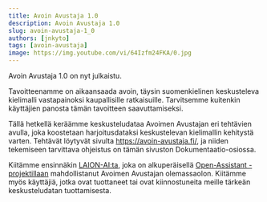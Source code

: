 ```yaml
---
title: Avoin Avustaja 1.0
description: Avoin Avustaja 1.0
slug: avoin-avustaja-1_0
authors: [jnkyto]
tags: [avoin-avustaja]
image: https://img.youtube.com/vi/64Izfm24FKA/0.jpg
---
```



Avoin Avustaja 1.0 on nyt julkaistu.

Tavoitteenamme on aikaansaada avoin, täysin suomenkielinen keskusteleva kielimalli vastapainoksi kaupallisille
ratkaisuille. Tarvitsemme kuitenkin käyttäjien panosta tämän tavoitteen saavuttamiseksi.

Tällä hetkellä keräämme keskusteludataa Avoimen Avustajan eri tehtävien avulla, joka koostetaan harjoitusdataksi
keskustelevan kielimallin kehitystä varten. Tehtävät löytyvät sivulta https://avoin-avustaja.fi/, ja niiden
tekemiseen tarvittava ohjeistus on tämän sivuston Dokumentaatio-osiossa.

Kiitämme ensinnäkin [LAION-AI:ta](https://laion.ai/), joka on alkuperäisellä [Open-Assistant -projektillaan](https://github.com/LAION-AI/Open-Assistant)
mahdollistanut Avoimen Avustajan olemassaolon. Kiitämme myös käyttäjiä, jotka ovat tuottaneet tai ovat kiinnostuneita meille
tärkeän keskusteludatan tuottamisesta.

<!--
<ReactPlayer
  controls
  width="100%"
  url="https://www.youtube.com/embed/64Izfm24FKA"
/>
-->

<!--truncate-->
